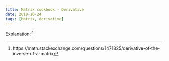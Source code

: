 ---
title: Matrix cookbook - Derivative
date: 2019-10-24
tags: [Matrix, derivative]
---

\begin{equation}
\tag{40}
\partial\left(\mathbf{X}^{-1}\right)=-\mathbf{X}^{-1}(\partial \mathbf{X}) \mathbf{X}^{-1}
\end{equation}

Explanation: [^1]
\begin{equation}
\underbrace{(I)^{\prime}}_{=0}=\left(\mathbf{X} \mathbf{X}^{-1}\right)^{\prime}=\mathbf{X}^{\prime} \mathbf{X}^{-1}+\mathbf{X}\left(\mathbf{X}^{-1}\right)^{\prime} \Rightarrow
\end{equation}

\begin{equation}
\mathbf{X}\left(\mathbf{X}^{-1}\right)^{\prime}=-\mathbf{X}^{\prime} \mathbf{X}^{-1} \quad \Rightarrow
\end{equation}

\begin{equation}
\left(\mathbf{X}^{-1}\right)^{\prime}=-\mathbf{X}^{-1} \mathbf{X}^{\prime} \mathbf{X}^{-1}
\end{equation}

[^1]: https://math.stackexchange.com/questions/1471825/derivative-of-the-inverse-of-a-matrix
